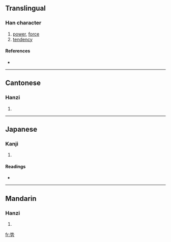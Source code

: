 {{see|勢}}
==Translingual==

===Han character===
{{Han char|rn=19|rad=力|as=06|sn=8|four=|canj=手戈大尸 (QIKS)}}

# [[power]], [[force]]
# [[tendency]]

====References====
* {{Han ref|kx=0147.231|dkj=02347|dj=0332.030|hdz=10369.120|uh=52BF|ud=21183}}

----

==Cantonese==

===Hanzi===
{{yue-hanzi|jyut=|y=sai3}}

# {{defn|Cantonese}}

----

==Japanese==

===Kanji===
{{ja-kanji|grade=|rs=力06}}

# {{defn|Japanese}}

====Readings====
* {{ja-readings|on=[[せい]] (sei)|kun=}}

----

==Mandarin==

===Hanzi===
{{cmn-hanzi|tra=勢|pin=[[shì]] ([[shi4]])|wg=shih<sup>4</sup>}}

# {{defn|Mandarin}}

[[fr:势]]